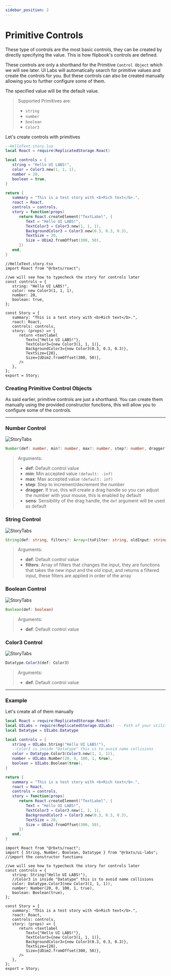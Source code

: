 ---
sidebar_position: 2
---

# Primitive Controls

These type of controls are the most basic controls, they can be created by directly specifying the value. This is how flipbook's controls are defined.

These controls are only a shorthand for the Primitive `Control Object` which we will see later. UI Labs will automatically search for primitive values and create the controls for you. But these controls can also be created manually allowing you to further configure some of them.

The specified value will be the default value.

> Supported Primitives are:
>
> -  `string`
> -  `number`
> -  `boolean`
> -  `Color3`

Let's create controls with primitives


<Tabs>
   <TabItem value="lua" label="Luau">

```lua {4-9,14}
--HelloText.story.lua
local Roact = require(ReplicatedStorage.Roact)

local controls = {
   string = "Hello UI LABS!",
   color = Color3.new(1, 1, 1),
   number = 20,
   boolean = true,
}

return {
   summary = "This is a test story with <b>Rich text</b>.",
   roact = Roact,
   controls = controls,
   story = function(props)
      return Roact.createElement("TextLabel", {
         Text = "Hello UI LABS!",
         TextColor3 = Color3.new(1, 1, 1),
         BackgroundColor3 = Color3.new(0.3, 0.3, 0.3),
         TextSize = 20,
         Size = UDim2.fromOffset(300, 50),
      })
   end,
}
```

   </TabItem>
   <TabItem value="ts" label="Roblox-TS">

```tsx {5-10,15}
//HelloText.story.tsx
import Roact from "@rbxts/roact";

//we will see how to typecheck the story for controls later
const controls = {
   string: "Hello UI LABS!",
   color: new Color3(1, 1, 1),
   number: 20,
   boolean: true,
};

const Story = {
   summary: "This is a test story with <b>Rich text</b>.",
   roact: Roact,
   controls: controls,
   story: (props) => {
      return <textlabel
         Text={"Hello UI LABS!"},
         TextColor3={new Color3(1, 1, 1)},
         BackgroundColor3={new Color3(0.3, 0.3, 0.3)},
         TextSize={20},
         Size={UDim2.fromOffset(300, 50)},
      />
   },
};
export = Story;
```

   </TabItem>

</Tabs>

### Creating Primitive Control Objects

As said earlier, primitive controls are just a shorthand. You can create them manually using the provided constructor functions, this will allow you to configure some of the controls.

---

### Number Control

![StoryTabs](primitives/number.png)

```ts
Number(def: number, min?: number, max?: number, step?: number, dragger?: boolean, sens?: number)
```

> Arguments:
>
> -  **def**: Default control value
> -  **min**: Min accepted value `(default: -inf)`
> -  **max**: Max accepted value `(default: inf)`
> -  **step**: Step to increment/decrement the number
> -  **dragger**: If true, this will create a drag handle so you can adjust the number with your mouse, this is enabled by default
> -  **sens**: Sensibility of the drag handle, the `def` argument will be used as default

### String Control

![StoryTabs](primitives/string.png)

```ts
String(def: string, filters?: Array<(toFilter: string, oldInput: string) => string>)
```

> Arguments:
>
> -  **def**: Default control value
> -  **filters**: Array of filters that changes the input, they are functions that takes the new input and the old input, and returns a filtered input, these filters are applied in order of the array

### Boolean Control

![StoryTabs](primitives/boolean.png)

```ts
Boolean(def: boolean)
```

> Arguments:
>
> -  **def**: Default control value

### Color3 Control

![StoryTabs](primitives/color.png)

```ts
Datatype.Color3(def: Color3)
```

> Arguments:
>
> -  **def**: Default control value

---

### Example

Let's create all of them manually

<Tabs>
<TabItem value="lua" label="Luau">

```lua
local Roact = require(ReplicatedStorage.Roact)
local UILabs = require(ReplicatedStorage.UILabs) -- Path of your utilities package
local Datatype = UILabs.Datatype

local controls = {
   string = UILabs.String("Hello UI LABS!"),
   --Color3 is inside "Datatype" this is to avoid name collisions
   color = Datatype.Color3(Color3.new(1, 1, 1)),
   number = UILabs.Number(20, 0, 100, 1, true),
   boolean = UILabs.Boolean(true),
}

return {
   summary = "This is a test story with <b>Rich text</b>.",
   roact = Roact,
   controls = controls,
   story = function(props)
      return Roact.createElement("TextLabel", {
         Text = "Hello UI LABS!",
         TextColor3 = Color3.new(1, 1, 1),
         BackgroundColor3 = Color3.new(0.3, 0.3, 0.3),
         TextSize = 20,
         Size = UDim2.fromOffset(300, 50),
      })
   end,
}
```

</TabItem>
<TabItem value="ts" label="Roblox-TS">

```tsx
import Roact from "@rbxts/roact";
import { String, Number, Boolean, Datatype } from "@rbxts/ui-labs"; //import the constructor functions

//we will see how to typecheck the story for controls later
const controls = {
   string: String("Hello UI LABS!"),
   //Color3 is inside "Datatype" this is to avoid name collisions
   color: Datatype.Color3(new Color3(1, 1, 1)),
   number: Number(20, 0, 100, 1, true),
   boolean: Boolean(true),
}; 

const Story = {
   summary: "This is a test story with <b>Rich text</b>.",
   roact: Roact,
   controls: controls,
   story: (props) => {
      return <textlabel
         Text={"Hello UI LABS!"},
         TextColor3={new Color3(1, 1, 1)},
         BackgroundColor3={new Color3(0.3, 0.3, 0.3)},
         TextSize={20},
         Size={UDim2.fromOffset(300, 50)},
      /> 
   },
};
export = Story;
```
</TabItem> 
</Tabs>
